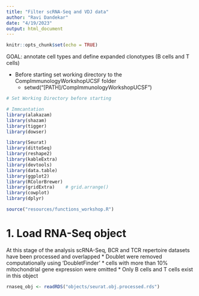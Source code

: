```yaml
---
title: "Filter scRNA-Seq and VDJ data"
author: "Ravi Dandekar"
date: "4/19/2023"
output: html_document
---
```


```r
knitr::opts_chunk$set(echo = TRUE)
```

GOAL: annotate cell types and define expanded clonotypes (B cells and T cells)

* Before starting set working directory to the CompImmunologyWorkshopUCSF folder
  * setwd("[PATH]/CompImmunologyWorkshopUCSF")

```r
# Set Working Directory before starting

# Immcantation
library(alakazam)
library(shazam)
library(tigger)
library(dowser)

library(Seurat)
library(dittoSeq)
library(reshape2)
library(kableExtra)
library(devtools)
library(data.table)
library(ggplot2)
library(RColorBrewer)
library(gridExtra)    # grid.arrange()
library(cowplot)
library(dplyr)

source("resources/functions_workshop.R")
```


# 1. Load RNA-Seq object

At this stage of the analysis scRNA-Seq, BCR and TCR repertoire datasets have been processed and overlapped
* Doublet were removed computationally using 'DoubletFinder'
* cells with more than 10% mitochondrial gene expression were omitted
* Only B cells and T cells exist in this object

```r
rnaseq_obj <- readRDS("objects/seurat.obj.processed.rds")
```
